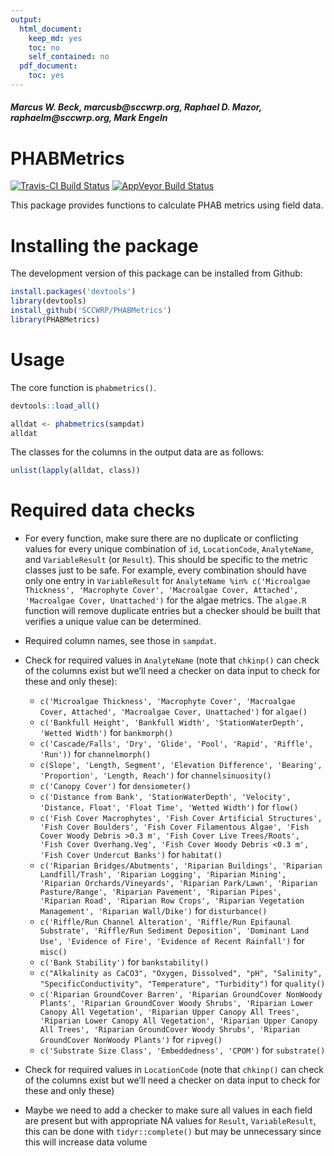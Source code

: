 ```yaml
---
output:
  html_document:
    keep_md: yes
    toc: no
    self_contained: no
  pdf_document:
    toc: yes
---
```


#### *Marcus W. Beck, marcusb@sccwrp.org, Raphael D. Mazor, raphaelm@sccwrp.org, Mark Engeln*

# PHABMetrics

[![Travis-CI Build Status](https://travis-ci.org/SCCWRP/PHABMetrics.svg?branch=master)](https://travis-ci.org/SCCWRP/PHABMetrics)
[![AppVeyor Build Status](https://ci.appveyor.com/api/projects/status/github/SCCWRP/PHABMetrics?branch=master&svg=true)](https://ci.appveyor.com/project/SCCWRP/PHABMetrics)

This package provides functions to calculate PHAB metrics using field data.

# Installing the package

The development version of this package can be installed from Github:

```r
install.packages('devtools')
library(devtools)
install_github('SCCWRP/PHABMetrics')
library(PHABMetrics)
```

# Usage

The core  function is `phabmetrics()`.

```r
devtools::load_all()
```
```r
alldat <- phabmetrics(sampdat)
alldat
```

The classes for the columns in the output data are as follows:

```r
unlist(lapply(alldat, class))
```

# Required data checks

* For every function, make sure there are no duplicate or conflicting values for every unique combination of `id`, `LocationCode`, `AnalyteName`, and `VariableResult` (or `Result`).  This should be specific to the metric classes just to be safe.  For example, every combination should have only one entry in `VariableResult` for `AnalyteName %in% c('Microalgae Thickness', 'Macrophyte Cover', 'Macroalgae Cover, Attached', 'Macroalgae Cover, Unattached')` for the algae metrics.  The `algae.R` function will remove duplicate entries but a checker should be built that verifies a unique value can be determined.  

* Required column names, see those in `sampdat`.  

* Check for required values in `AnalyteName` (note that `chkinp()` can check of the columns exist but we'll need a checker on data input to check for these and only these): 
     * `c('Microalgae Thickness', 'Macrophyte Cover', 'Macroalgae Cover, Attached', 'Macroalgae Cover, Unattached')` for `algae()`
     * `c('Bankfull Height', 'Bankfull Width', 'StationWaterDepth', 'Wetted Width')` for `bankmorph()`
     * `c('Cascade/Falls', 'Dry', 'Glide', 'Pool', 'Rapid', 'Riffle', 'Run'))` for `channelmorph()` 
     * `c(Slope', 'Length, Segment', 'Elevation Difference', 'Bearing', 'Proportion', 'Length, Reach')` for `channelsinuosity()`
     * `c('Canopy Cover')` for `densiometer()`
     * `c('Distance from Bank', 'StationWaterDepth', 'Velocity', 'Distance, Float', 'Float Time', 'Wetted Width')` for `flow()`
     * `c('Fish Cover Macrophytes', 'Fish Cover Artificial Structures', 'Fish Cover Boulders', 'Fish Cover Filamentous Algae', 'Fish Cover Woody Debris >0.3 m', 'Fish Cover Live Trees/Roots', 'Fish Cover Overhang.Veg', 'Fish Cover Woody Debris <0.3 m', 'Fish Cover Undercut Banks')` for `habitat()`
     * `c('Riparian Bridges/Abutments', 'Riparian Buildings', 'Riparian Landfill/Trash', 'Riparian Logging', 'Riparian Mining', 'Riparian Orchards/Vineyards', 'Riparian Park/Lawn', 'Riparian Pasture/Range', 'Riparian Pavement', 'Riparian Pipes', 'Riparian Road', 'Riparian Row Crops', 'Riparian Vegetation Management', 'Riparian Wall/Dike')` for `disturbance()`
     * `c('Riffle/Run Channel Alteration', 'Riffle/Run Epifaunal Substrate', 'Riffle/Run Sediment Deposition', 'Dominant Land Use', 'Evidence of Fire', 'Evidence of Recent Rainfall')` for `misc()`
     * `c('Bank Stability')` for `bankstability()`
     * `c("Alkalinity as CaCO3", "Oxygen, Dissolved", "pH", "Salinity", "SpecificConductivity", "Temperature", "Turbidity")` for `quality()`
     * `c('Riparian GroundCover Barren', 'Riparian GroundCover NonWoody Plants', 'Riparian GroundCover Woody Shrubs', 'Riparian Lower Canopy All Vegetation', 'Riparian Upper Canopy All Trees', 'Riparian Lower Canopy All Vegetation', 'Riparian Upper Canopy All Trees', 'Riparian GroundCover Woody Shrubs', 'Riparian GroundCover NonWoody Plants')` for `ripveg()` 
     * `c('Substrate Size Class', 'Embeddedness', 'CPOM')` for `substrate()`
     
* Check for required values in `LocationCode` (note that `chkinp()` can check of the columns exist but we'll need a checker on data input to check for these and only these)

* Maybe we need to add a checker to make sure all values in each field are present but with appropriate NA values for `Result`, `VariableResult`, this can be done with `tidyr::complete()` but may be unnecessary since this will increase data volume 